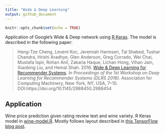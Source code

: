 ```yaml
---
title: "Wide & Deep Learning"
output: github_document
---
```


```r
knitr::opts_chunk$set(echo = TRUE)
```


Application of Google's Wide & Deep network using [R Keras](https://keras.rstudio.com/index.html). The model is described in the following paper:

> Heng-Tze Cheng, Levent Koc, Jeremiah Harmsen, Tal Shaked, Tushar Chandra, Hrishi Aradhye, Glen Anderson, Greg Corrado, Wei Chai, Mustafa Ispir, Rohan Anil, Zakaria Haque, Lichan Hong, Vihan Jain, Xiaobing Liu, and Hemal Shah. 2016. [Wide & Deep Learning for Recommender Systems](https://dl.acm.org/doi/pdf/10.1145/2988450.2988454). *In Proceedings of the 1st Workshop on Deep Learning for Recommender Systems (DLRS 2016)*. Association for Computing Machinery, New York, NY, USA, 7–10. DOI:https://doi.org/10.1145/2988450.2988454

## Application

Wine price prediction given rating review text and wine variety. R Keras model in [wine-model.R](https://github.com/AmandaRP/WideAndDeep/blob/master/wine-model.R). Mostly follows layout described in [this TensorFlow blog post](https://blog.tensorflow.org/2018/04/predicting-price-of-wine-with-keras-api-tensorflow.html).



